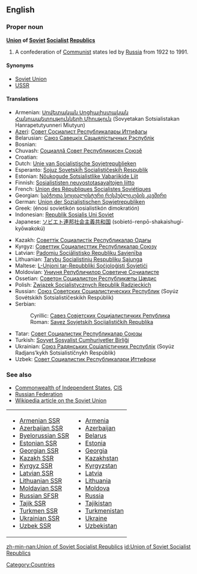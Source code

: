 ==English==

===Proper noun===
'''[[Union]] of [[Soviet]] [[Socialist]] [[Republic]]s'''

# A confederation of [[Communist]] states led by [[Russia]] from 1922 to 1991.

====Synonyms====
*[[Soviet Union]]
*[[USSR]]

====Translations====
{{top}}
*Armenian: [[Սովետական Սոցիալիստական Հանրապետությունների Միություն]] (Sovyetakan Sotsialistakan Hanrapetutyunneri Miutyun)
*[[Azeri]]: [[Совет Сосиалист Республикалары Иттифагы]]
*Belarusian: [[Саюз Савецкіх Сацыялістычных Рэспублік]]
*Bosnian: {{t|bs|Savez Sovjetskih Socijalističkih Republika|m}}
*Chuvash: [[Социаллă Совет Республикисен Союзĕ]]
*Croatian: {{t|hr|Savez Sovjetskih Socijalističkih Republika|m}}
*Dutch: [[Unie van Socialistische Sovjetrepublieken]]
*Esperanto: [[Sojuz Sovetskiĥ Socialistiĉeskiĥ Respublik]]
*Estonian: [[Nõukogude Sotsialistlike Vabariikide Liit]]
*Finnish: [[Sosialististen neuvostotasavaltojen liitto]]
*French: [[Union des Républiques Socialistes Soviétiques]]
*Georgian: [[საბჭოთა სოციალისტური რესპუბლიკების კავშირი]] {{IPAchar|(sabč῾ot῾a sotsialisturi respublikebis kavširi)}}
*German: [[Union der Sozialistischen Sowjetrepubliken]]
*Greek: {{t|el|Ένωση Σοβιετικών Σοσιαλιστικών Δημοκρατιών|f|}} (énosi sovietikón sosialistikón dimokratión)
*Indonesian: [[Republik Sosialis Uni Soviet]]
*Japanese: [[ソビエト]][[連邦]][[社会主義]][[共和国]] (sobietó-renpō-shakaishugí-kyōwakokú)
{{mid}}
*Kazakh: [[Советтік Социалистік Республикалар Одағы]]
*Kyrgyz: [[Советтик Социалисттик Республикалар Союзу]]
*Latvian: [[Padomju Sociālistisko Republiku Savienība]]
*Lithuanian: [[Tarybų Socialistinių Respublikų Sąjunga]]
*Maltese: [[L-Unjoni tar-Repubbliki Soċjoloġisti Sovjetiċi]]
*Moldovian: [[Униуня Републичилор Советиче Сочиалисте]]
*Ossetian: [[Советон Социалистон Республикæты Цæдис]]
*Polish: [[Związek Socjalistycznych Republik Radzieckich]]
*Russian: [[Союз Советских Социалистических Республик]] (Soyúz Sovétskikh Sotsialistíčeskikh Respúblik)
*Serbian:
*:Cyrillic: [[Савез Совјетских Социјалистичких Република#Serbian|Савез Совјетских Социјалистичких Република]] {{m}}
*:Roman: [[Savez Sovjetskih Socijalističkih Republika#Serbian|Savez Sovjetskih Socijalističkih Republika]] {{m}}
*Tatar: [[Совет Социалистик Республикалар Союзы]]
*Turkish: [[Sovyet Sosyalist Cumhuriyetler Birliği]]
*Ukrainian: [[Союз Радянських Соціалістичних Республік]] (Soyúz Radjans’kykh Sotsialistíčnykh Respúblik)
*Uzbek: [[Совет Социалистик Республикалари Иттифоқи]]
{{bottom}}

===See also===
*[[Commonwealth of Independent States]], [[CIS]]
*[[Russian Federation]]
*[[w:Soviet Union|Wikipedia article on the Soviet Union]]
{| width="275px"
|-
| valign="top" |
* [[Armenian SSR]]
* [[Azerbaijan SSR]]
* [[Byelorussian SSR]]
* [[Estonian SSR]]
* [[Georgian SSR]]
* [[Kazakh SSR]]
* [[Kyrgyz SSR]]
* [[Latvian SSR]]
* [[Lithuanian SSR]]
* [[Moldavian SSR]]
* [[Russian SFSR]]
* [[Tajik SSR]]
* [[Turkmen SSR]]
* [[Ukrainian SSR]]
* [[Uzbek SSR]]
| valign="top" |
* [[Armenia]]
* [[Azerbaijan]]
* [[Belarus]]
* [[Estonia]]
* [[Georgia]]
* [[Kazakhstan]]
* [[Kyrgyzstan]]
* [[Latvia]]
* [[Lithuania]]
* [[Moldova]]
* [[Russia]]
* [[Tajikistan]]
* [[Turkmenistan]]
* [[Ukraine]]
* [[Uzbekistan]]
|}

[[Category:Countries]]

[[zh-min-nan:Union of Soviet Socialist Republics]]
[[id:Union of Soviet Socialist Republics]]